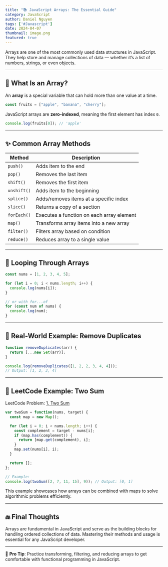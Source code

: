 ```yaml
---
title: "📚 JavaScript Arrays: The Essential Guide"
category: JavaScript
author: Daniel Nguyen
tags: ['#Javascript']
date: 2024-04-07
thumbnail: image.png
featured: true
---
```


Arrays are one of the most commonly used data structures in JavaScript. They help store and manage collections of data — whether it’s a list of numbers, strings, or even objects.

---

## 🚀 What Is an Array?

An **array** is a special variable that can hold more than one value at a time.

```javascript
const fruits = ["apple", "banana", "cherry"];
```

JavaScript arrays are **zero-indexed**, meaning the first element has index `0`.

```javascript
console.log(fruits[0]); // 'apple'
```

---

## ✨ Common Array Methods

| Method           | Description                                 |
|------------------|---------------------------------------------|
| `push()`         | Adds item to the end                        |
| `pop()`          | Removes the last item                      |
| `shift()`        | Removes the first item                     |
| `unshift()`      | Adds item to the beginning                 |
| `splice()`       | Adds/removes items at a specific index     |
| `slice()`        | Returns a copy of a section                |
| `forEach()`      | Executes a function on each array element |
| `map()`          | Transforms array items into a new array   |
| `filter()`       | Filters array based on condition           |
| `reduce()`       | Reduces array to a single value            |

---

## 🔁 Looping Through Arrays

```javascript
const nums = [1, 2, 3, 4, 5];

for (let i = 0; i < nums.length; i++) {
  console.log(nums[i]);
}

// or with for...of
for (const num of nums) {
  console.log(num);
}
```

---

## 🧪 Real-World Example: Remove Duplicates

```javascript
function removeDuplicates(arr) {
  return [...new Set(arr)];
}

console.log(removeDuplicates([1, 2, 2, 3, 4, 4]));
// Output: [1, 2, 3, 4]
```

---

## 🧩 LeetCode Example: Two Sum

LeetCode Problem: [1. Two Sum](https://leetcode.com/problems/two-sum/)

```javascript
var twoSum = function(nums, target) {
  const map = new Map();

  for (let i = 0; i < nums.length; i++) {
    const complement = target - nums[i];
    if (map.has(complement)) {
      return [map.get(complement), i];
    }
    map.set(nums[i], i);
  }

  return [];
};

// Example:
console.log(twoSum([2, 7, 11, 15], 9)); // Output: [0, 1]
```

This example showcases how arrays can be combined with maps to solve algorithmic problems efficiently.

---

## 🔚 Final Thoughts

Arrays are fundamental in JavaScript and serve as the building blocks for handling ordered collections of data. Mastering their methods and usage is essential for any JavaScript developer.

---

📌 **Pro Tip**: Practice transforming, filtering, and reducing arrays to get comfortable with functional programming in JavaScript.


